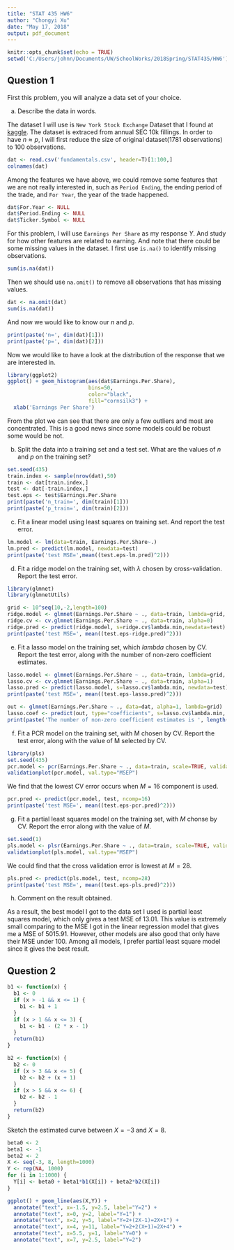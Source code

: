```yaml
---
title: "STAT 435 HW6"
author: "Chongyi Xu"
date: "May 17, 2018"
output: pdf_document
---
```


```r
knitr::opts_chunk$set(echo = TRUE)
setwd('C:/Users/johnn/Documents/UW/SchoolWorks/2018Spring/STAT435/HW6')
```

## Question 1

First this problem, you will analyze a data set of your choice.

(a) Describe the data in words.

The dataset I will use is `New York Stock Exchange` Dataset that I found at [kaggle](https://www.kaggle.com/dgawlik/nyse/data). The dataset is extraced from annual SEC 10k fillings. In order to have $n\approx p$, I will first reduce the size of original dataset(1781 observations) to 100 observations.

```r
dat <- read.csv('fundamentals.csv', header=T)[1:100,]
colnames(dat)
```

Among the features we have above, we could remove some features that we are not really interested in, such as `Period Ending`, the ending period of the trade, and `For Year`, the year of the trade happened. 

```r
dat$For.Year <- NULL
dat$Period.Ending <- NULL
dat$Ticker.Symbol <- NULL
```

For this problem, I will use `Earnings Per Share` as my response $Y$. And study for how other features are related to earning. And note that there could be some missing values in the dataset. I first use `is.na()` to identify missing observations.

```r
sum(is.na(dat))
```

Then we should use `na.omit()` to remove all observations that has missing values.

```r
dat <- na.omit(dat)
sum(is.na(dat))
```

And now we would like to  know our $n$ and $p$.

```r
print(paste('n=', dim(dat)[1]))
print(paste('p=', dim(dat)[2]))
```

Now we would like to have a look at the distribution of the response that we are interested in.

```r
library(ggplot2)
ggplot() + geom_histogram(aes(dat$Earnings.Per.Share), 
                          bins=50, 
                          color="black",
                          fill="cornsilk3") +
  xlab('Earnings Per Share')
```

From the plot we can see that there are only a few outliers and most are concentrated. This is a good news since some models could be robust some would be not.

(b) Split the data into a training set and a test set. What are the values of $n$ and $p$ on the training set?

```r
set.seed(435)
train.index <- sample(nrow(dat),50)
train <- dat[train.index,]
test <- dat[-train.index,]
test.eps <- test$Earnings.Per.Share
print(paste('n_train=', dim(train)[1]))
print(paste('p_train=', dim(train)[2]))
```

(c) Fit a linear model using least squares on training set. And report the test error.

```r
lm.model <- lm(data=train, Earnings.Per.Share~.)
lm.pred <- predict(lm.model, newdata=test)
print(paste('test MSE=',mean((test.eps-lm.pred)^2)))
```

(d) Fit a ridge model on the training set, with $\lambda$ chosen by cross-validation. Report the test error.

```r
library(glmnet)
library(glmnetUtils)

grid <- 10^seq(10,-2,length=100)
ridge.model <- glmnet(Earnings.Per.Share ~ ., data=train, lambda=grid, alpha=0)
ridge.cv <- cv.glmnet(Earnings.Per.Share ~ ., data=train, alpha=0)
ridge.pred <- predict(ridge.model, s=ridge.cv$lambda.min,newdata=test)
print(paste('test MSE=', mean((test.eps-ridge.pred)^2)))
```

(e) Fit a lasso model on the training set, which $lambda$ chosen by CV. Report the test error, along with the number of non-zero coefficient estimates.

```r
lasso.model <- glmnet(Earnings.Per.Share ~ ., data=train, lambda=grid, alpha=1)
lasso.cv <- cv.glmnet(Earnings.Per.Share ~ ., data=train, alpha=1)
lasso.pred <- predict(lasso.model, s=lasso.cv$lambda.min, newdata=test)
print(paste('test MSE=', mean((test.eps-lasso.pred)^2)))
```

```r
out <- glmnet(Earnings.Per.Share ~ ., data=dat, alpha=1, lambda=grid)
lasso.coef <- predict(out, type="coefficients", s=lasso.cv$lambda.min, newdata=dat)
print(paste('The number of non-zero coefficient estimates is ', length(lasso.coef[lasso.coef!=0])))
```

(f) Fit a PCR model on the training set, with M chosen by CV. Report the test error, along with the value of M selected by CV.

```r
library(pls)
set.seed(435)
pcr.model <- pcr(Earnings.Per.Share ~ ., data=train, scale=TRUE, validation="CV")
validationplot(pcr.model, val.type="MSEP")
```

We find that the lowest CV error occurs when $M=16$ component is used. 

```r
pcr.pred <- predict(pcr.model, test, ncomp=16)
print(paste('test MSE=', mean((test.eps-pcr.pred)^2)))
```

(g) Fit a partial least squares model on the training set, with $M$ chonse by CV. Report the error along with the value of $M$.

```r
set.seed(1)
pls.model <- plsr(Earnings.Per.Share ~ ., data=train, scale=TRUE, validation="CV")
validationplot(pls.model, val.type="MSEP")
```

We could find that the cross validation error is lowest at $M=28$.

```r
pls.pred <- predict(pls.model, test, ncomp=28)
print(paste('test MSE=', mean((test.eps-pls.pred)^2)))
```

(h) Comment on the result obtained.

As a result, the best model I got to the data set I used is partial least squares model, which only gives a test MSE of 13.01. This value is extremely small comparing to the MSE I got in the linear regression model that gives me a MSE of 5015.91. However, other models are also good that only have their MSE under 100. Among all models, I prefer partial least square model since it gives the best result.

## Question 2

```r
b1 <- function(x) {
  b1 <- 0
  if (x > -1 && x <= 1) {
    b1 <- b1 + 1
  }
  if (x > 1 && x <= 3) {
    b1 <- b1 - (2 * x - 1)
  }
  return(b1)
}

b2 <- function(x) {
  b2 <- 0
  if (x > 3 && x <= 5) {
    b2 <- b2 + (x + 1)
  }
  if (x > 5 && x <= 6) {
    b2 <- b2 - 1
  }
  return(b2)
}
```

Sketch the estimated curve between $X=-3$ and $X=8$.

```r
beta0 <- 2
beta1 <- -1
beta2 <- 2
X <- seq(-3, 8, length=1000)
Y <- rep(NA, 1000)
for (i in 1:1000) {
  Y[i] <- beta0 + beta1*b1(X[i]) + beta2*b2(X[i])
}
```

```r
ggplot() + geom_line(aes(X,Y)) + 
  annotate("text", x=-1.5, y=2.5, label="Y=2") +
  annotate("text", x=0, y=2, label="Y=1") +
  annotate("text", x=2, y=5, label="Y=2+(2X-1)=2X+1") +
  annotate("text", x=4, y=11, label="Y=2+2(X+1)=2X+4") +
  annotate("text", x=5.5, y=1, label="Y=0") +
  annotate("text", x=7, y=2.5, label="Y=2")

```
